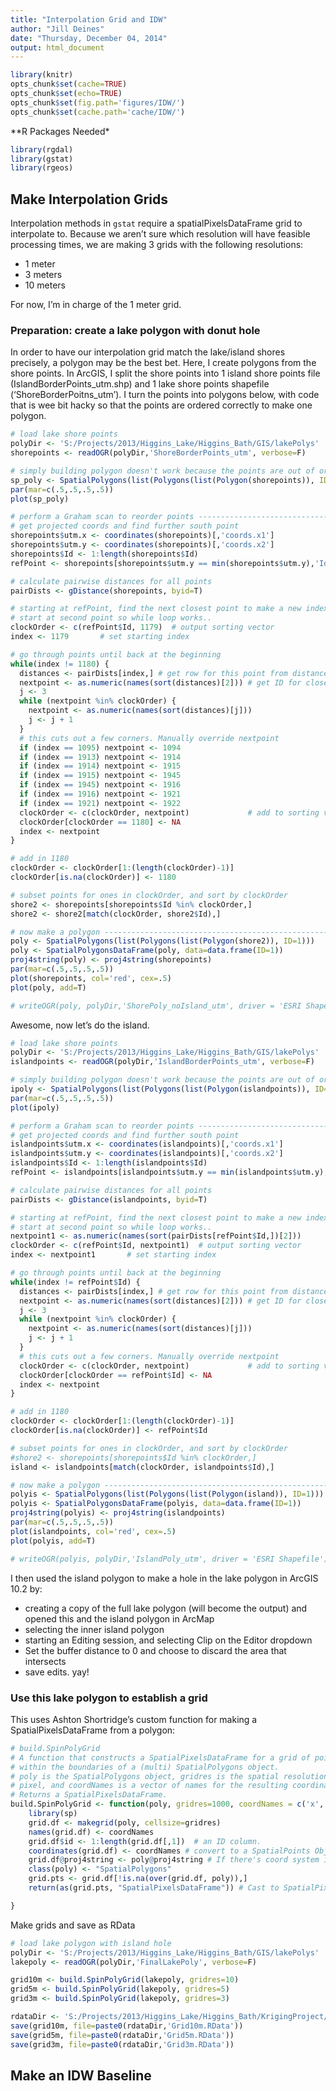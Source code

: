 ```yaml
---
title: "Interpolation Grid and IDW"
author: "Jill Deines"
date: "Thursday, December 04, 2014"
output: html_document
---
```


```r
library(knitr)
opts_chunk$set(cache=TRUE)
opts_chunk$set(echo=TRUE)
opts_chunk$set(fig.path='figures/IDW/')
opts_chunk$set(cache.path='cache/IDW/')
```

**R Packages Needed*

```r
library(rgdal)
library(gstat)
library(rgeos)
```

## Make Interpolation Grids
Interpolation methods in `gstat` require a spatialPixelsDataFrame grid to interpolate to. Because we aren't sure which resolution will have feasible processing times, we are making 3 grids with the following resolutions:

* 1 meter 
* 3 meters
* 10 meters

For now, I'm in charge of the 1 meter grid.

### Preparation: create a lake polygon with donut hole
In order to have our interpolation grid match the lake/island shores precisely, a polygon may be the best bet. Here, I create polygons from the shore points. In ArcGIS, I split the shore points into 1 island shore points file (IslandBorderPoints_utm.shp) and 1 lake shore points shapefile ('ShoreBorderPoitns_utm'). I turn the points into polygons below, with code that is wee bit hacky so that the points are ordered correctly to make one polygon.


```r
# load lake shore points
polyDir <- 'S:/Projects/2013/Higgins_Lake/Higgins_Bath/GIS/lakePolys'
shorepoints <- readOGR(polyDir,'ShoreBorderPoints_utm', verbose=F)

# simply building polygon doesn't work because the points are out of order
sp_poly <- SpatialPolygons(list(Polygons(list(Polygon(shorepoints)), ID=1)))
par(mar=c(.5,.5,.5,.5))
plot(sp_poly)

# perform a Graham scan to reorder points --------------------------------------
# get projected coords and find further south point
shorepoints$utm.x <- coordinates(shorepoints)[,'coords.x1']
shorepoints$utm.y <- coordinates(shorepoints)[,'coords.x2']
shorepoints$Id <- 1:length(shorepoints$Id)
refPoint <- shorepoints[shorepoints$utm.y == min(shorepoints$utm.y),'Id']

# calculate pairwise distances for all points
pairDists <- gDistance(shorepoints, byid=T)

# starting at refPoint, find the next closest point to make a new index
# start at second point so while loop works..
clockOrder <- c(refPoint$Id, 1179)  # output sorting vector 
index <- 1179       # set starting index

# go through points until back at the beginning
while(index != 1180) {
  distances <- pairDists[index,] # get row for this point from distance matrix
  nextpoint <- as.numeric(names(sort(distances)[2])) # get ID for closest point
  j <- 3
  while (nextpoint %in% clockOrder) {
    nextpoint <- as.numeric(names(sort(distances)[j]))
    j <- j + 1
  }
  # this cuts out a few corners. Manually override nextpoint
  if (index == 1095) nextpoint <- 1094    
  if (index == 1913) nextpoint <- 1914 
  if (index == 1914) nextpoint <- 1915 
  if (index == 1915) nextpoint <- 1945
  if (index == 1945) nextpoint <- 1916
  if (index == 1916) nextpoint <- 1921
  if (index == 1921) nextpoint <- 1922
  clockOrder <- c(clockOrder, nextpoint)             # add to sorting vector
  clockOrder[clockOrder == 1180] <- NA
  index <- nextpoint
}

# add in 1180
clockOrder <- clockOrder[1:(length(clockOrder)-1)]
clockOrder[is.na(clockOrder)] <- 1180

# subset points for ones in clockOrder, and sort by clockOrder
shore2 <- shorepoints[shorepoints$Id %in% clockOrder,]
shore2 <- shore2[match(clockOrder, shore2$Id),]

# now make a polygon -----------------------------------------------------------
poly <- SpatialPolygons(list(Polygons(list(Polygon(shore2)), ID=1)))
poly <- SpatialPolygonsDataFrame(poly, data=data.frame(ID=1))
proj4string(poly) <- proj4string(shorepoints)
par(mar=c(.5,.5,.5,.5))
plot(shorepoints, col='red', cex=.5)
plot(poly, add=T)

# writeOGR(poly, polyDir,'ShorePoly_noIsland_utm', driver = 'ESRI Shapefile')
```

Awesome, now let's do the island.

```r
# load lake shore points
polyDir <- 'S:/Projects/2013/Higgins_Lake/Higgins_Bath/GIS/lakePolys'
islandpoints <- readOGR(polyDir,'IslandBorderPoints_utm', verbose=F)

# simply building polygon doesn't work because the points are out of order
ipoly <- SpatialPolygons(list(Polygons(list(Polygon(islandpoints)), ID=1)))
par(mar=c(.5,.5,.5,.5))
plot(ipoly)

# perform a Graham scan to reorder points --------------------------------------
# get projected coords and find further south point
islandpoints$utm.x <- coordinates(islandpoints)[,'coords.x1']
islandpoints$utm.y <- coordinates(islandpoints)[,'coords.x2']
islandpoints$Id <- 1:length(islandpoints$Id)
refPoint <- islandpoints[islandpoints$utm.y == min(islandpoints$utm.y),'Id']

# calculate pairwise distances for all points
pairDists <- gDistance(islandpoints, byid=T)

# starting at refPoint, find the next closest point to make a new index
# start at second point so while loop works..
nextpoint1 <- as.numeric(names(sort(pairDists[refPoint$Id,])[2]))
clockOrder <- c(refPoint$Id, nextpoint1)  # output sorting vector 
index <- nextpoint1       # set starting index

# go through points until back at the beginning
while(index != refPoint$Id) {
  distances <- pairDists[index,] # get row for this point from distance matrix
  nextpoint <- as.numeric(names(sort(distances)[2])) # get ID for closest point
  j <- 3
  while (nextpoint %in% clockOrder) {
    nextpoint <- as.numeric(names(sort(distances)[j]))
    j <- j + 1
  }
  # this cuts out a few corners. Manually override nextpoint 
  clockOrder <- c(clockOrder, nextpoint)             # add to sorting vector
  clockOrder[clockOrder == refPoint$Id] <- NA
  index <- nextpoint
}

# add in 1180
clockOrder <- clockOrder[1:(length(clockOrder)-1)]
clockOrder[is.na(clockOrder)] <- refPoint$Id

# subset points for ones in clockOrder, and sort by clockOrder
#shore2 <- shorepoints[shorepoints$Id %in% clockOrder,]
island <- islandpoints[match(clockOrder, islandpoints$Id),]

# now make a polygon -----------------------------------------------------------
polyis <- SpatialPolygons(list(Polygons(list(Polygon(island)), ID=1)))
polyis <- SpatialPolygonsDataFrame(polyis, data=data.frame(ID=1))
proj4string(polyis) <- proj4string(islandpoints)
par(mar=c(.5,.5,.5,.5))
plot(islandpoints, col='red', cex=.5)
plot(polyis, add=T)

# writeOGR(polyis, polyDir,'IslandPoly_utm', driver = 'ESRI Shapefile')
```

I then used the island polygon to make a hole in the lake polygon in ArcGIS 10.2 by:

* creating a copy of the full lake polygon (will become the output) and opened this and the island polygon in ArcMap
* selecting the inner island polygon
* starting an Editing session, and selecting Clip on the Editor dropdown
* Set the buffer distance to 0 and choose to discard the area that intersects
* save edits. yay!

### Use this lake polygon to establish a grid

This uses Ashton Shortridge's custom function for making a SpatialPixelsDataFrame from a polygon:

```r
# build.SpinPolyGrid
# A function that constructs a SpatialPixelsDataFrame for a grid of points
# within the boundaries of a (multi) SpatialPolygons object.
# poly is the SpatialPolygons object, gridres is the spatial resolution of each
# pixel, and coordNames is a vector of names for the resulting coordinates.
# Returns a SpatialPixelsDataFrame.
build.SpinPolyGrid <- function(poly, gridres=1000, coordNames = c('x', 'y')) {
    library(sp)
    grid.df <- makegrid(poly, cellsize=gridres)
    names(grid.df) <- coordNames
    grid.df$id <- 1:length(grid.df[,1])  # an ID column.
    coordinates(grid.df) <- coordNames # convert to a SpatialPoints Object
    grid.df@proj4string <- poly@proj4string # If there's coord system info, set that.
    class(poly) <- "SpatialPolygons"
    grid.pts <- grid.df[!is.na(over(grid.df, poly)),]
    return(as(grid.pts, "SpatialPixelsDataFrame")) # Cast to SpatialPixelsDataFrame

}
```

Make grids and save as RData

```r
# load lake polygon with island hole
polyDir <- 'S:/Projects/2013/Higgins_Lake/Higgins_Bath/GIS/lakePolys'
lakepoly <- readOGR(polyDir,'FinalLakePoly', verbose=F)

grid10m <- build.SpinPolyGrid(lakepoly, gridres=10)
grid5m <- build.SpinPolyGrid(lakepoly, gridres=5)
grid3m <- build.SpinPolyGrid(lakepoly, gridres=3)

rdataDir <- 'S:/Projects/2013/Higgins_Lake/Higgins_Bath/KrigingProject/Higgins_Code/RData_Objects/'
save(grid10m, file=paste0(rdataDir,'Grid10m.RData'))
save(grid5m, file=paste0(rdataDir,'Grid5m.RData'))
save(grid3m, file=paste0(rdataDir,'Grid3m.RData'))
```

## Make an IDW Baseline
